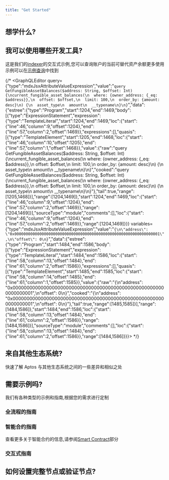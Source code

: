 ```yaml
---
title: "Get Started"
---
```


## 想学什么?



<CardGrid>
  <LinkCard href="/zh/build/smart-contracts" title="智能合约" description="学习如何使用 Move 编程语言在 Aptos 上编写智能合约" />

  <LinkCard href="/zh/build/indexer" title="查询数据" description="使用 Aptos Indexer 高效地查询链上数据" />

  <LinkCard href="/zh/network/blockchain/blockchain-deep-dive" title="区块链基础设施" description="了解 Aptos 区块链基础设施的不同组成部分" />
</CardGrid>








## 我可以使用哪些开发工具?



<CardGrid>
  <LinkCard href="/zh/build/sdks" title="SDK" description="使用我们的 TypeScript、Python、Rust 和其他 SDK 提交交易和读取链上数据" />

  <LinkCard href="/zh/build/indexer" title="索引器" description="查询链上数据，如账户余额、历史交易、账户的 NFT 等" />

  <LinkCard href="/zh/build/cli" title="命令行界面" description="使用 Aptos CLI 编译和分析 Move 智能合约，运行本地网络等" />
</CardGrid>



这是我们的[indexer](/zh/build/indexer)的交互式示例,您可以查询账户的当前可替代资产余额更多使用示例可以在[示例查询](/zh/build/indexer/fungible-asset-balances)中找到

{/* <GraphQLEditor query={"type":"mdxJsxAttributeValueExpression","value":"`query GetFungibleAssetBalances($address: String, $offset: Int) {\ncurrent_fungible_asset_balances(\n  where: {owner_address: {_eq: $address}},\n  offset: $offset,\n  limit: 100,\n  order_by: {amount: desc}\n) {\n  asset_type\n  amount\n  __typename\n}\n}`","data":{"estree":{"type":"Program","start":1204,"end":1469,"body":[{"type":"ExpressionStatement","expression":{"type":"TemplateLiteral","start":1204,"end":1469,"loc":{"start":{"line":46,"column":9,"offset":1204},"end":{"line":57,"column":2,"offset":1469}},"expressions":[],"quasis":[{"type":"TemplateElement","start":1205,"end":1468,"loc":{"start":{"line":46,"column":10,"offset":1205},"end":{"line":57,"column":1,"offset":1468}},"value":{"raw":"query GetFungibleAssetBalances($address: String, $offset: Int) {\ncurrent_fungible_asset_balances(\n  where: {owner_address: {_eq: $address}},\n  offset: $offset,\n  limit: 100,\n  order_by: {amount: desc}\n) {\n  asset_type\n  amount\n  __typename\n}\n}","cooked":"query GetFungibleAssetBalances($address: String, $offset: Int) {\ncurrent_fungible_asset_balances(\n  where: {owner_address: {_eq: $address}},\n  offset: $offset,\n  limit: 100,\n  order_by: {amount: desc}\n) {\n  asset_type\n  amount\n  __typename\n}\n}"},"tail":true,"range":[1205,1468]}],"range":[1204,1469]},"start":1204,"end":1469,"loc":{"start":{"line":46,"column":9,"offset":1204},"end":{"line":57,"column":2,"offset":1469}},"range":[1204,1469]}],"sourceType":"module","comments":[],"loc":{"start":{"line":46,"column":9,"offset":1204},"end":{"line":57,"column":2,"offset":1469}},"range":[1204,1469]}}} variables={"type":"mdxJsxAttributeValueExpression","value":"`{\n\"address\": \"0x0000000000000000000000000000000000000000000000000000000000000001\",\n\"offset\": 0\n}`","data":{"estree":{"type":"Program","start":1484,"end":1586,"body":[{"type":"ExpressionStatement","expression":{"type":"TemplateLiteral","start":1484,"end":1586,"loc":{"start":{"line":58,"column":13,"offset":1484},"end":{"line":61,"column":2,"offset":1586}},"expressions":[],"quasis":[{"type":"TemplateElement","start":1485,"end":1585,"loc":{"start":{"line":58,"column":14,"offset":1485},"end":{"line":61,"column":1,"offset":1585}},"value":{"raw":"{\n\"address\": \"0x0000000000000000000000000000000000000000000000000000000000000001\",\n\"offset\": 0\n}","cooked":"{\n\"address\": \"0x0000000000000000000000000000000000000000000000000000000000000001\",\n\"offset\": 0\n}"},"tail":true,"range":[1485,1585]}],"range":[1484,1586]},"start":1484,"end":1586,"loc":{"start":{"line":58,"column":13,"offset":1484},"end":{"line":61,"column":2,"offset":1586}},"range":[1484,1586]}],"sourceType":"module","comments":[],"loc":{"start":{"line":58,"column":13,"offset":1484},"end":{"line":61,"column":2,"offset":1586}},"range":[1484,1586]}}}></GraphQLEditor> */}

## 来自其他生态系统?

快速了解 Aptos 与其他生态系统之间的一些差异和相似之处



<CardGrid>
  <LinkCard href="/zh/build/get-started/ethereum-cheatsheet" title="Ethereum / EVM 到 Aptos 的备忘单" />

  <LinkCard href="/zh/build/get-started/solana-cheatsheet" title="Solana / SVM 到 Aptos 的备忘单" />

  <LinkCard href="/zh/network/blockchain/move#comparison-to-other-vms" title="虚拟机比较" />
</CardGrid>



## 需要示例吗?

我们有各种类型的示例和指南,根据您的需求进行定制

### 全流程的指南



<CardGrid>
  <LinkCard href="/zh/build/guides/first-transaction" title="你的第一笔交易" description="本教程介绍了如何生成和提交交易到 Aptos 区块链，并验证这些提交的交易" />

  <LinkCard href="/zh/build/guides/your-first-nft" title="你的第一个 NFT" description="本教程介绍了如何在 Aptos 区块链上创建和转移非同质化资产" />

  <LinkCard href="/zh/build/guides/first-fungible-asset" title="你的第一个可替代资产" description="本教程介绍了如何编译、部署和铸造你自己的可替代资产（FA），名为 FACoin 的代币" />
</CardGrid>



### 智能合约指南

查看更多关于智能合约的信息,请参阅[Smart Contract](/zh/build/smart-contracts)部分



<CardGrid>
  <LinkCard href="/zh/build/guides/build-e2e-dapp/1-create-smart-contract" title="创建智能合约" description="这是在 Aptos 上构建端到端 dapp 的教程的第一章" />

  <LinkCard href="https://github.com/aptos-labs/aptos-core/tree/main/aptos-move/move-examples" title="Aptos Move 示例" description="30+ 个关于在 Aptos 上开发 Move 的示例" target="_blank" />

  <LinkCard href="https://github.com/aptos-labs/aptos-core/tree/main/aptos-move/move-examples/move-tutorial" title="Move 教程" description="介绍了使用 Move 进行编程的基础知识" target="_blank" />
</CardGrid>



### 交互式指南



<CardGrid>
  <LinkCard href="https://learn.aptoslabs.com/en/workshops" title="Aptos Learn" description="基础和高级指南" target="_blank" />

  <LinkCard href="https://movespiders.com" title="Move Spiders" description="通过开发者友好的 Move Spiders 了解 Move" target="_blank" />

  <LinkCard href="https://www.aptosshores.com" title="Aptos Shores" description="通过 Aptos Shores 了解 Move" target="_blank" />
</CardGrid>



## 如何设置完整节点或验证节点?



<CardGrid>
  <LinkCard href="/zh/network/nodes/full-node" title="设置完整节点" />

  <LinkCard href="/zh/network/nodes/validator-node" title="设置验证节点" />
</CardGrid>
